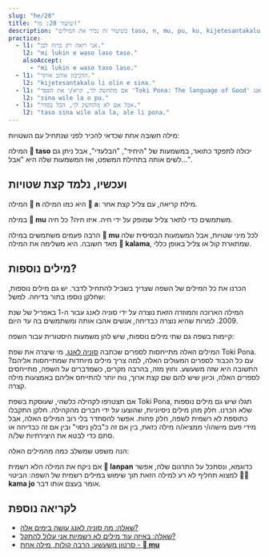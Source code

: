 ```yaml
---
slug: "he/28"
title: "שיעור 28: מו!"
description: "בשיעור זה נכיר את המילים taso, n, mu, pu, ku, kijetesantakalu!"
practice:
  - l1: "אני רואה רק ברווז לבן."
    l2: "mi lukin e waso laso taso."
    alsoAccept:
      - "mi lukin e waso taso laso."
  - l1: "הדביבון אוהב אותך."
    l2: "kijetesantakalu li olin e sina."
  - l1: "אם מתחשק לך, קרא/י את הספר 'Toki Pona: The language of Good' מאת סוניה לאנג."
    l2: "sina wile la o pu."
  - l1: "אבל אם לא מתחשק לך, הכל בסדר."
    l2: "taso sina wile ala la, ale li pona."
---
```




מילה חשובה אחת שכדאי להכיר לפני שנתחיל עם השטויות: 

<List>
  <Word sl="taso" m="רק, אבל" />
</List>

המילה **󱥨 taso** יכולה לתפקד כתואר, במשמעות של "היחיד", "הבלעדי", אבל ניתן גם לשים אותה בתחילת המשפט, ואז המשמעות שלה היא "אבל...".

<List>
  <Sentence sl="mi awen wan taso." m="נותרתי לבדי." />
  <Sentence sl="taso mi awen pilin pona." m="אבל אני שומר על מצב רוח טוב." />
</List>

## ועכשיו, נלמד קצת שטויות

המילה **󱦆 n** היא כמו המילה **󱤀 a**: מילת קריאה, עם צליל קצת אחר.

<List>
  <Word sl="n" m="הממ, אה..." />
  <Sentence sl="n... mi sona ala." m="אה... אני לא יודע." />
</List>

במילה **󱤹 mu** משתמשים כדי לתאר צליל שמופק על ידי חיה. איזו חיה? כל חיה.

<List>
  <Word sl="mu" m="מו, מיאו, הב הב, ציף ציף..." />
  <Sentence sl="soweli mute! mu mu mu mu mu mu." m="שש פרות! <a target='_blank' href='https://www.youtube.com/watch?v=xxClPfZDn-E'>לצפיה בסירטון</a>." />
</List>

הרבה פעמים משתמשים במילה **󱤹 mu** לכל מיני שטויות, אבל המשמעות הבסיסית שלה מאד חשובה. היא משלימה את המילה **󱤕 kalama**, שמתארת קול או צליל באופן כללי.

<List>
  <Sentence sl="mi kute e kalama suli." m="אני שומע/ת קול חזק." />
  <Sentence sl="mi kute e mu suli." m="אני שומע/ת דפיקה חזקה." />
</List>

## מילים נוספות?

הכרנו את כל המילים של השפה ש*צריך* בשביל להתחיל לדבר. יש גם מילים נוספות, שחלקן נוספו בתור בדיחה. למשל:

<List>
  <Word sl="kijetesantakalu" m="דביבון או בעל חיים דמוי דביבון, קואלה, פנדה אדומה וכו'" />
</List>

המילה הארוכה והמוזרה הזאת נוצרה על ידי סוניה לאנג עבור ה-1 באפריל של שנת 2009. למרות שהיא נוצרה כבדיחה, אנשים אהבו אותה ומשתמשים בה עד היום.

קיימות בשפה גם שתי מילים נוספות, שיש להן משמעות היסטורית עבור השפה:

<List>
  <Word sl="pu" m="(התייחסות לספר) <i>Toki Pona: The Language of Good (2014)</i>, מאת סוניה לאנג" />
  <Word sl="ku" m="(התייחסות לספר) <i>Toki Pona Dictionary (2021)</i>, מאת סוניה לאנג" />
</List>

המילים האלה מתייחסות לספרים שכתבה [סוניה לאנג](https://tokipona.org), מי שיצרה את שפת Toki Pona. עם כל הכבוד לספרים המעולים האלה, למה צריך מילים מיוחדות שמתייחסות אליהם? התשובה היא שזה משעשע. וחוץ מזה, בהרבה מקרים, כשמדברים על השפה, מתייחסים לספרים האלה, וכיוון שיש להם שם קצת ארוך, נוח יותר להתייחס אליהם באמצעות מילה קצרה. 

אם תצטרפו לקהילה כלשהי, שעוסקת בשפת Toki Pona, תגלו שיש גם מילים נוספות שלא הכרנו. חלק מהן מילים ניסיוניות, שהוצעו על ידי חברים מהקהילה. חלקן התקבלו כתוספת לא רשמית לשפה, חלק פחות. אפשר להסתדר בלי רוב המילים האלה, אבל מידי פעם מישהו/י ממציא/ה מילה כזאת, בין אם זה כ"בלון ניסוי" ובין אם זה כבדיחה או סתם כדי לבטא את היצירתיות של/ה.

הנה משפט שמשלב כמה מהמילים האלה:
<List>
  <Sentence sl="kijetesantakalu tonsi li lanpan ala lanpan e soko?" m="האם דביבון א-בינארי גונב פטריות?" />
</List>

אם ניקח את המילה הלא רשמית **󱦅 lanpan** כדוגמא, ונסתכל על התרגום שלה, אפשר למצוא תחליף לא רע למילה הזאת תוך שימוש במילים רשמית של השפה: הביטוי **󱤖󱤓 kama jo** אומר בעצם אותו דבר.

<Practice exercises={frontmatter.practice} client:load />

## לקריאה נוספת
* [שאלה: מה סוניה לאנג עושה בימים אלה?](/he/jan-sonja/)
* [שאלה: באיזה עוד מילים לא רשמיות אני עלול להתקל?](en/uncommon-words/)
* [סרטון משעשע: הרבה קולות, מילה אחת - **󱤹 mu**](https://www.youtube.com/watch?v=zh-kLJI43xw)

